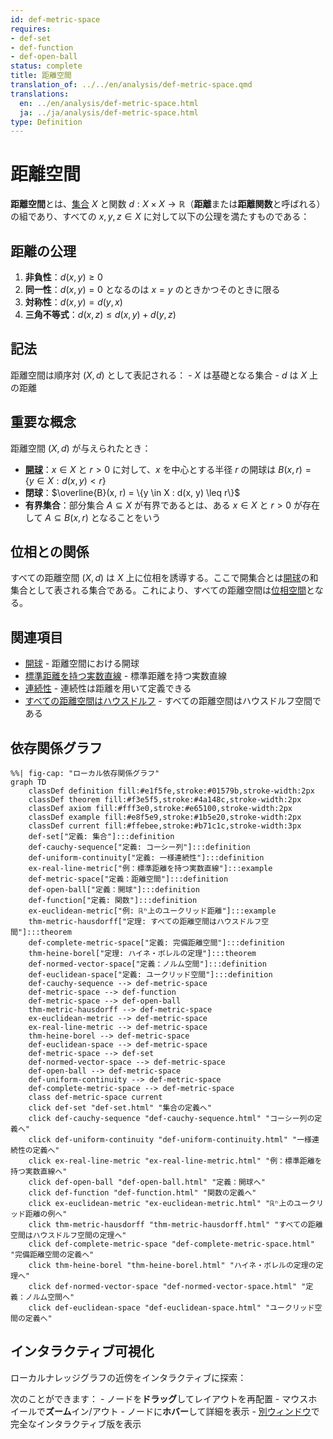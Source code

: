 ```yaml
---
id: def-metric-space
requires:
- def-set
- def-function
- def-open-ball
status: complete
title: 距離空間
translation_of: ../../en/analysis/def-metric-space.qmd
translations:
  en: ../en/analysis/def-metric-space.html
  ja: ../ja/analysis/def-metric-space.html
type: Definition
---
```


# 距離空間 {#def-metric-space}

**距離空間**とは、[集合](../logic-set-theory/def-set.qmd) $X$ と関数 $d: X \times X \to \mathbb{R}$（**距離**または**距離関数**と呼ばれる）の組であり、すべての $x, y, z \in X$ に対して以下の公理を満たすものである：

## 距離の公理

1. **非負性**：$d(x, y) \geq 0$
2. **同一性**：$d(x, y) = 0$ となるのは $x = y$ のときかつそのときに限る
3. **対称性**：$d(x, y) = d(y, x)$
4. **三角不等式**：$d(x, z) \leq d(x, y) + d(y, z)$

## 記法

距離空間は順序対 $(X, d)$ として表記される：
- $X$ は基礎となる集合
- $d$ は $X$ 上の距離

## 重要な概念

距離空間 $(X, d)$ が与えられたとき：

- **[開球](def-open-ball.qmd)**：$x \in X$ と $r > 0$ に対して、$x$ を中心とする半径 $r$ の開球は $B(x, r) = \{y \in X : d(x, y) < r\}$
- **閉球**：$\overline{B}(x, r) = \{y \in X : d(x, y) \leq r\}$
- **有界集合**：部分集合 $A \subseteq X$ が有界であるとは、ある $x \in X$ と $r > 0$ が存在して $A \subseteq B(x, r)$ となることをいう

## 位相との関係

すべての距離空間 $(X, d)$ は $X$ 上に位相を誘導する。ここで開集合とは[開球](def-open-ball.qmd)の和集合として表される集合である。これにより、すべての距離空間は[位相空間](../topology/def-topological-space.qmd)となる。

## 関連項目

- [開球](def-open-ball.qmd) - 距離空間における開球
- [標準距離を持つ実数直線](ex-real-line-metric.qmd) - 標準距離を持つ実数直線
- [連続性](def-continuity.qmd) - 連続性は距離を用いて定義できる
- [すべての距離空間はハウスドルフ](../topology/thm-metric-hausdorff.qmd) - すべての距離空間はハウスドルフ空間である

## 依存関係グラフ

```mermaid
%%| fig-cap: "ローカル依存関係グラフ"
graph TD
    classDef definition fill:#e1f5fe,stroke:#01579b,stroke-width:2px
    classDef theorem fill:#f3e5f5,stroke:#4a148c,stroke-width:2px
    classDef axiom fill:#fff3e0,stroke:#e65100,stroke-width:2px
    classDef example fill:#e8f5e9,stroke:#1b5e20,stroke-width:2px
    classDef current fill:#ffebee,stroke:#b71c1c,stroke-width:3px
    def-set["定義: 集合"]:::definition
    def-cauchy-sequence["定義: コーシー列"]:::definition
    def-uniform-continuity["定義: 一様連続性"]:::definition
    ex-real-line-metric["例：標準距離を持つ実数直線"]:::example
    def-metric-space["定義：距離空間"]:::definition
    def-open-ball["定義：開球"]:::definition
    def-function["定義: 関数"]:::definition
    ex-euclidean-metric["例: ℝⁿ上のユークリッド距離"]:::example
    thm-metric-hausdorff["定理: すべての距離空間はハウスドルフ空間"]:::theorem
    def-complete-metric-space["定義: 完備距離空間"]:::definition
    thm-heine-borel["定理: ハイネ・ボレルの定理"]:::theorem
    def-normed-vector-space["定義：ノルム空間"]:::definition
    def-euclidean-space["定義: ユークリッド空間"]:::definition
    def-cauchy-sequence --> def-metric-space
    def-metric-space --> def-function
    def-metric-space --> def-open-ball
    thm-metric-hausdorff --> def-metric-space
    ex-euclidean-metric --> def-metric-space
    ex-real-line-metric --> def-metric-space
    thm-heine-borel --> def-metric-space
    def-euclidean-space --> def-metric-space
    def-metric-space --> def-set
    def-normed-vector-space --> def-metric-space
    def-open-ball --> def-metric-space
    def-uniform-continuity --> def-metric-space
    def-complete-metric-space --> def-metric-space
    class def-metric-space current
    click def-set "def-set.html" "集合の定義へ"
    click def-cauchy-sequence "def-cauchy-sequence.html" "コーシー列の定義へ"
    click def-uniform-continuity "def-uniform-continuity.html" "一様連続性の定義へ"
    click ex-real-line-metric "ex-real-line-metric.html" "例：標準距離を持つ実数直線へ"
    click def-open-ball "def-open-ball.html" "定義：開球へ"
    click def-function "def-function.html" "関数の定義へ"
    click ex-euclidean-metric "ex-euclidean-metric.html" "ℝⁿ上のユークリッド距離の例へ"
    click thm-metric-hausdorff "thm-metric-hausdorff.html" "すべての距離空間はハウスドルフ空間の定理へ"
    click def-complete-metric-space "def-complete-metric-space.html" "完備距離空間の定義へ"
    click thm-heine-borel "thm-heine-borel.html" "ハイネ・ボレルの定理の定理へ"
    click def-normed-vector-space "def-normed-vector-space.html" "定義：ノルム空間へ"
    click def-euclidean-space "def-euclidean-space.html" "ユークリッド空間の定義へ"
```

## インタラクティブ可視化

ローカルナレッジグラフの近傍をインタラクティブに探索：

::: {.graph-viz data-id="def-metric-space" data-width="700" data-height="500"}
:::

次のことができます：
- ノードを**ドラッグ**してレイアウトを再配置
- マウスホイールで**ズーム**イン/アウト
- ノードに**ホバー**して詳細を表示
- [別ウィンドウ](../../output/interactive/ja/def-metric-space.html){target="_blank"}で完全なインタラクティブ版を表示
